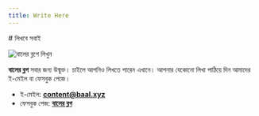 ```yaml
---
title: Write Here
---
```

<SEO title="এখানে লিখুন" description="আপনিও লিখুন বালের ব্লগে"/>
# লিখবে সবাই

![বালের ব্লগে লিখুন](../assets/writing_unsplash.jpg "source: unsplash/glenncarstenspeters")

**বালের ব্লগ** সবার জন্য উন্মুক্ত। চাইলে আপনিও লিখতে পারেন এখানে। আপনার যেকোনো লিখা পাঠিয়ে দিন আমাদের ই-মেইল বা ফেসবুক পেজে। 

* ই-মেইল: **[content@baal.xyz](mailto:content@baal.xyz)**
* ফেসবুক পেজ: **[বালের ব্লগ](http://fb.com/baal.xyz)**